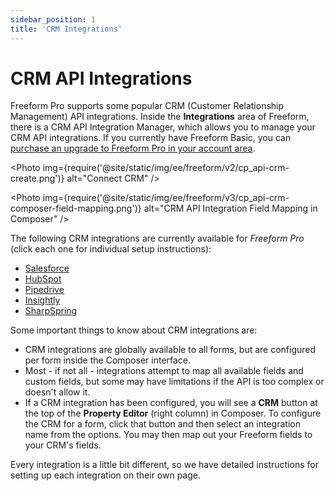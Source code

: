 ```yaml
---
sidebar_position: 1
title: 'CRM Integrations'
---
```



# CRM API Integrations

Freeform Pro supports some popular CRM (Customer Relationship Management) API integrations. Inside the **Integrations** area of Freeform, there is a CRM API Integration Manager, which allows you to manage your CRM API integrations. If you currently have Freeform Basic, you can [purchase an upgrade to Freeform Pro in your account area](https://accounts.solspace.com/software).

<Photo
  img={require('@site/static/img/ee/freeform/v2/cp_api-crm-create.png')}
  alt="Connect CRM"
/>

<Photo
  img={require('@site/static/img/ee/freeform/v3/cp_api-crm-composer-field-mapping.png')}
  alt="CRM API Integration Field Mapping in Composer"
/>

The following CRM integrations are currently available for _Freeform Pro_ (click each one for individual setup instructions):

- [Salesforce](./salesforce-lead.mdx)
- [HubSpot](./hubspot.mdx)
- [Pipedrive](./pipedrive.mdx)
- [Insightly](./insightly.mdx)
- [SharpSpring](./sharpspring.mdx)

Some important things to know about CRM integrations are:

- CRM integrations are globally available to all forms, but are configured per form inside the Composer interface.
- Most - if not all - integrations attempt to map all available fields and custom fields, but some may have limitations if the API is too complex or doesn't allow it.
- If a CRM integration has been configured, you will see a **CRM** button at the top of the **Property Editor** (right column) in Composer. To configure the CRM for a form, click that button and then select an integration name from the options. You may then map out your Freeform fields to your CRM's fields.

Every integration is a little bit different, so we have detailed instructions for setting up each integration on their own page.
